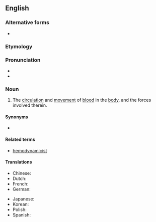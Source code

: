 ==English==

===Alternative forms===
* {{l|en|haemodynamics}}

===Etymology===
{{prefix|en|hemo|dynamics}}

===Pronunciation===
* {{IPA|en|/ˌhimoʊdaɪˈnæmɪks/}}
* {{rhymes|en|æmɪks}}

===Noun===
{{en-noun|-}}
{{wikipedia}}

# {{lb|en|medicine}} The [[circulation]] and [[movement]] of [[blood]] in the [[body]], and the forces involved therein.

====Synonyms====
* {{l|en|hemorheology}}

====Related terms====
* [[hemodynamicist]]

====Translations====
{{trans-top|circulation of blood}}
* Chinese: {{t|zh|血流動力學}}
* Dutch: {{t|nl|hemodynamiek}}
* French: {{t|fr|hémodynamique}}
* German: {{t|de|Hämodynamik|f}}
{{trans-mid}}
* Japanese: {{t|ja|血行動態|tr=kekkō dōtai|sc=Jpan}}
* Korean: {{t|ko|혈액유동}}
* Polish: {{t+|pl|hemodynamika|f}}
* Spanish: {{t|es|hemodinámica}}
{{trans-bottom}}